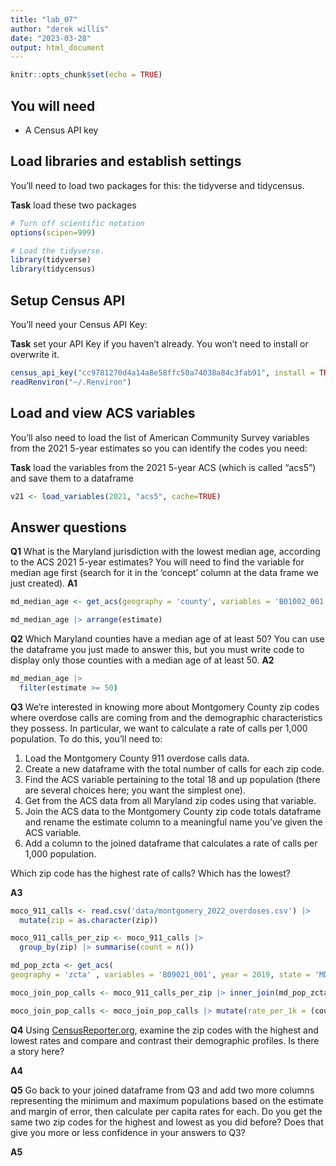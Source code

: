 ```yaml
---
title: "lab_07"
author: "derek willis"
date: "2023-03-28"
output: html_document
---
```


```r
knitr::opts_chunk$set(echo = TRUE)
```

## You will need

-   A Census API key

## Load libraries and establish settings

You'll need to load two packages for this: the tidyverse and tidycensus.

**Task** load these two packages

```r
# Turn off scientific notation
options(scipen=999)

# Load the tidyverse.
library(tidyverse)
library(tidycensus)
```

## Setup Census API

You'll need your Census API Key:

**Task** set your API Key if you haven't already. You won't need to install or overwrite it.

```r

census_api_key("cc9781270d4a14a8e58ffc50a74038a84c3fab91", install = TRUE)
readRenviron("~/.Renviron")

```

## Load and view ACS variables

You'll also need to load the list of American Community Survey variables from the 2021 5-year estimates so you can identify the codes you need:

**Task** load the variables from the 2021 5-year ACS (which is called "acs5") and save them to a dataframe

```r
v21 <- load_variables(2021, "acs5", cache=TRUE)
```

## Answer questions

**Q1** What is the Maryland jurisdiction with the lowest median age, according to the ACS 2021 5-year estimates? You will need to find the variable for median age first (search for it in the 'concept' column at the data frame we just created). **A1**

```r

md_median_age <- get_acs(geography = 'county', variables = 'B01002_001', year = 2021, state = 'MD')

md_median_age |> arrange(estimate)

```

**Q2** Which Maryland counties have a median age of at least 50? You can use the dataframe you just made to answer this, but you must write code to display only those counties with a median age of at least 50. **A2**

```r

md_median_age |>
  filter(estimate >= 50)

```

**Q3** We're interested in knowing more about Montgomery County zip codes where overdose calls are coming from and the demographic characteristics they possess. In particular, we want to calculate a rate of calls per 1,000 population. To do this, you'll need to:

1.  Load the Montgomery County 911 overdose calls data.
2.  Create a new dataframe with the total number of calls for each zip code.
3.  Find the ACS variable pertaining to the total 18 and up population (there are several choices here; you want the simplest one).
4.  Get from the ACS data from all Maryland zip codes using that variable.
5.  Join the ACS data to the Montgomery County zip code totals dataframe and rename the estimate column to a meaningful name you've given the ACS variable.
6.  Add a column to the joined dataframe that calculates a rate of calls per 1,000 population.

Which zip code has the highest rate of calls? Which has the lowest?

**A3**

```r

moco_911_calls <- read.csv('data/montgomery_2022_overdoses.csv') |>
  mutate(zip = as.character(zip))

moco_911_calls_per_zip <- moco_911_calls |>
  group_by(zip) |> summarise(count = n())

md_pop_zcta <- get_acs(
geography = 'zcta' , variables = 'B09021_001', year = 2019, state = 'MD')

moco_join_pop_calls <- moco_911_calls_per_zip |> inner_join(md_pop_zcta, by =c('zip' = 'GEOID'))

moco_join_pop_calls <- moco_join_pop_calls |> mutate(rate_per_1k = (count/estimate)*1000) |> arrange(desc(rate_per_1k)) 

```

**Q4** Using [CensusReporter.org](https://censusreporter.org/), examine the zip codes with the highest and lowest rates and compare and contrast their demographic profiles. Is there a story here?

**A4**

**Q5** Go back to your joined dataframe from Q3 and add two more columns representing the minimum and maximum populations based on the estimate and margin of error, then calculate per capita rates for each. Do you get the same two zip codes for the highest and lowest as you did before? Does that give you more or less confidence in your answers to Q3?

**A5**

```r
```
